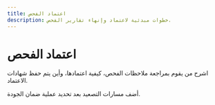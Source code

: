 ```yaml
---
title: اعتماد الفحص
description: خطوات مبدئية لاعتماد وإنهاء تقارير الفحص.
---
```


# اعتماد الفحص

اشرح من يقوم بمراجعة ملاحظات الفحص، كيفية اعتمادها، وأين يتم حفظ شهادات الاعتماد.

أضف مسارات التصعيد بعد تحديد عملية ضمان الجودة.
